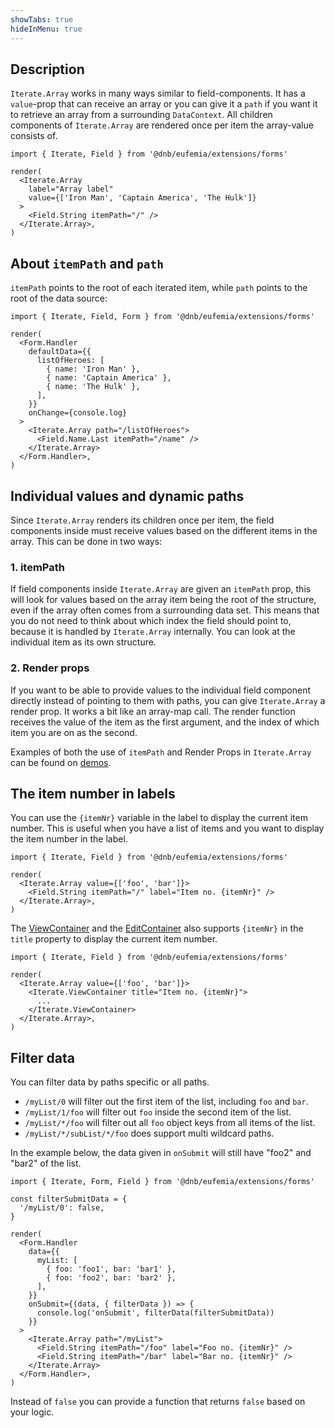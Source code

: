 ```yaml
---
showTabs: true
hideInMenu: true
---
```


## Description

`Iterate.Array` works in many ways similar to field-components. It has a `value`-prop that can receive an array or you can give it a `path` if you want it to retrieve an array from a surrounding `DataContext`. All children components of `Iterate.Array` are rendered once per item the array-value consists of.

```tsx
import { Iterate, Field } from '@dnb/eufemia/extensions/forms'

render(
  <Iterate.Array
    label="Array label"
    value={['Iron Man', 'Captain America', 'The Hulk']}
  >
    <Field.String itemPath="/" />
  </Iterate.Array>,
)
```

## About `itemPath` and `path`

`itemPath` points to the root of each iterated item, while `path`
points to the root of the data source:

```tsx
import { Iterate, Field, Form } from '@dnb/eufemia/extensions/forms'

render(
  <Form.Handler
    defaultData={{
      listOfHeroes: [
        { name: 'Iron Man' },
        { name: 'Captain America' },
        { name: 'The Hulk' },
      ],
    }}
    onChange={console.log}
  >
    <Iterate.Array path="/listOfHeroes">
      <Field.Name.Last itemPath="/name" />
    </Iterate.Array>
  </Form.Handler>,
)
```

## Individual values and dynamic paths

Since `Iterate.Array` renders its children once per item, the field components inside must receive values based on the different items in the array. This can be done in two ways:

### 1. itemPath

If field components inside `Iterate.Array` are given an `itemPath` prop, this will look for values based on the array item being the root of the structure, even if the array often comes from a surrounding data set. This means that you do not need to think about which index the field should point to, because it is handled by `Iterate.Array` internally. You can look at the individual item as its own structure.

### 2. Render props

If you want to be able to provide values to the individual field component directly instead of pointing to them with paths, you can give `Iterate.Array` a render prop. It works a bit like an array-map call. The render function receives the value of the item as the first argument, and the index of which item you are on as the second.

Examples of both the use of `itemPath` and Render Props in `Iterate.Array` can be found on [demos](/uilib/extensions/forms/Iterate/Array/demos).

## The item number in labels

You can use the `{itemNr}` variable in the label to display the current item number. This is useful when you have a list of items and you want to display the item number in the label.

```tsx
import { Iterate, Field } from '@dnb/eufemia/extensions/forms'

render(
  <Iterate.Array value={['foo', 'bar']}>
    <Field.String itemPath="/" label="Item no. {itemNr}" />
  </Iterate.Array>,
)
```

The [ViewContainer](/uilib/extensions/forms/Iterate/ViewContainer) and the [EditContainer](/uilib/extensions/forms/Iterate/EditContainer) also supports `{itemNr}` in the `title` property to display the current item number.

```tsx
import { Iterate, Field } from '@dnb/eufemia/extensions/forms'

render(
  <Iterate.Array value={['foo', 'bar']}>
    <Iterate.ViewContainer title="Item no. {itemNr}">
      ...
    </Iterate.ViewContainer>
  </Iterate.Array>,
)
```

## Filter data

You can filter data by paths specific or all paths.

- `/myList/0` will filter out the first item of the list, including `foo` and `bar`.
- `/myList/1/foo` will filter out `foo` inside the second item of the list.
- `/myList/*/foo` will filter out all `foo` object keys from all items of the list.
- `/myList/*/subList/*/foo` does support multi wildcard paths.

In the example below, the data given in `onSubmit` will still have "foo2" and "bar2" of the list.

```tsx
import { Iterate, Form, Field } from '@dnb/eufemia/extensions/forms'

const filterSubmitData = {
  '/myList/0': false,
}

render(
  <Form.Handler
    data={{
      myList: [
        { foo: 'foo1', bar: 'bar1' },
        { foo: 'foo2', bar: 'bar2' },
      ],
    }}
    onSubmit={(data, { filterData }) => {
      console.log('onSubmit', filterData(filterSubmitData))
    }}
  >
    <Iterate.Array path="/myList">
      <Field.String itemPath="/foo" label="Foo no. {itemNr}" />
      <Field.String itemPath="/bar" label="Bar no. {itemNr}" />
    </Iterate.Array>
  </Form.Handler>,
)
```

Instead of `false` you can provide a function that returns `false` based on your logic.
